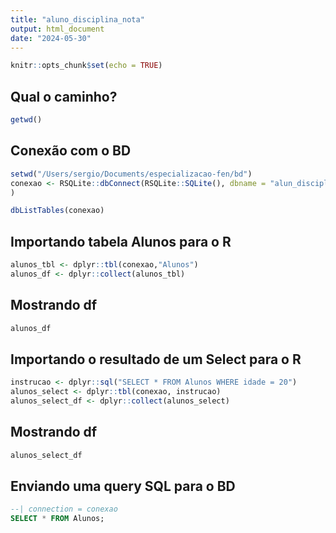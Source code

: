 ```yaml
---
title: "aluno_disciplina_nota"
output: html_document
date: "2024-05-30"
---
```


```r
knitr::opts_chunk$set(echo = TRUE)
```

## Qual o caminho?
```r
getwd()
```

## Conexão com o BD

```r
setwd("/Users/sergio/Documents/especializacao-fen/bd")
conexao <- RSQLite::dbConnect(RSQLite::SQLite(), dbname = "alun_disciplina_nota.db"
)
```

```r
dbListTables(conexao)
```

## Importando tabela Alunos para o R

```r
alunos_tbl <- dplyr::tbl(conexao,"Alunos")
alunos_df <- dplyr::collect(alunos_tbl)
```

## Mostrando df

```r
alunos_df
```

## Importando o resultado de um Select para o R

```r
instrucao <- dplyr::sql("SELECT * FROM Alunos WHERE idade = 20")
alunos_select <- dplyr::tbl(conexao, instrucao)
alunos_select_df <- dplyr::collect(alunos_select)
```

## Mostrando df

```r
alunos_select_df
```

## Enviando uma query SQL para o BD

```sql
--| connection = conexao
SELECT * FROM Alunos;
```


